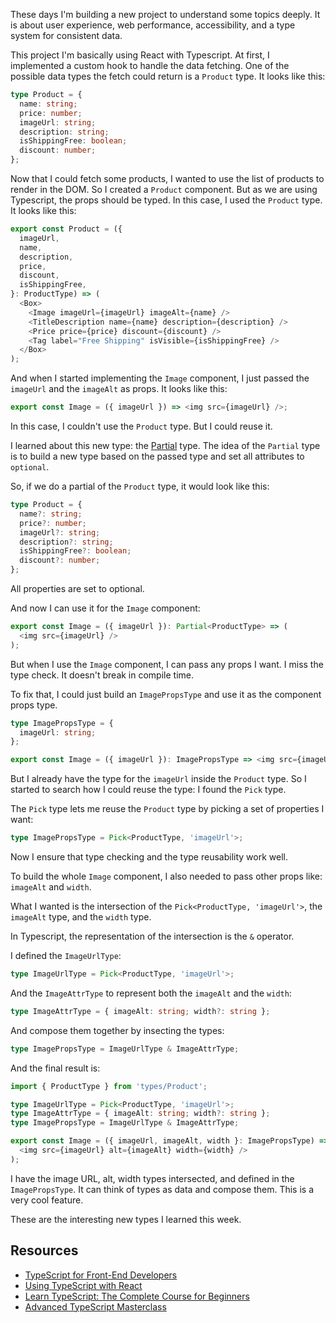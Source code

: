 <SmoothRender>

These days I'm building a new project to understand some topics deeply. It is about user experience, web performance, accessibility, and a type system for consistent data.

This project I'm basically using React with Typescript. At first, I implemented a custom hook to handle the data fetching. One of the possible data types the fetch could return is a `Product` type. It looks like this:

```typescript
type Product = {
  name: string;
  price: number;
  imageUrl: string;
  description: string;
  isShippingFree: boolean;
  discount: number;
};
```

Now that I could fetch some products, I wanted to use the list of products to render in the DOM. So I created a `Product` component. But as we are using Typescript, the props should be typed. In this case, I used the `Product` type. It looks like this:

```typescript
export const Product = ({
  imageUrl,
  name,
  description,
  price,
  discount,
  isShippingFree,
}: ProductType) => (
  <Box>
    <Image imageUrl={imageUrl} imageAlt={name} />
    <TitleDescription name={name} description={description} />
    <Price price={price} discount={discount} />
    <Tag label="Free Shipping" isVisible={isShippingFree} />
  </Box>
);
```

And when I started implementing the `Image` component, I just passed the `imageUrl` and the `imageAlt` as props. It looks like this:

```typescript
export const Image = ({ imageUrl }) => <img src={imageUrl} />;
```

In this case, I couldn't use the `Product` type. But I could reuse it.

I learned about this new type: the [Partial](https://www.typescriptlang.org/docs/handbook/utility-types.html#partialt) type. The idea of the `Partial` type is to build a new type based on the passed type and set all attributes to `optional`.

So, if we do a partial of the `Product` type, it would look like this:

```typescript
type Product = {
  name?: string;
  price?: number;
  imageUrl?: string;
  description?: string;
  isShippingFree?: boolean;
  discount?: number;
};
```

All properties are set to optional.

And now I can use it for the `Image` component:

```typescript
export const Image = ({ imageUrl }): Partial<ProductType> => (
  <img src={imageUrl} />
);
```

But when I use the `Image` component, I can pass any props I want. I miss the type check. It doesn't break in compile time.

To fix that, I could just build an `ImagePropsType` and use it as the component props type.

```typescript
type ImagePropsType = {
  imageUrl: string;
};

export const Image = ({ imageUrl }): ImagePropsType => <img src={imageUrl} />;
```

But I already have the type for the `imageUrl` inside the `Product` type. So I started to search how I could reuse the type: I found the `Pick` type.

The `Pick` type lets me reuse the `Product` type by picking a set of properties I want:

```typescript
type ImagePropsType = Pick<ProductType, 'imageUrl'>;
```

Now I ensure that type checking and the type reusability work well.

To build the whole `Image` component, I also needed to pass other props like: `imageAlt` and `width`.

What I wanted is the intersection of the `Pick<ProductType, 'imageUrl'>`, the `imageAlt` type, and the `width` type.

In Typescript, the representation of the intersection is the `&` operator.

I defined the `ImageUrlType`:

```typescript
type ImageUrlType = Pick<ProductType, 'imageUrl'>;
```

And the `ImageAttrType` to represent both the `imageAlt` and the `width`:

```typescript
type ImageAttrType = { imageAlt: string; width?: string };
```

And compose them together by insecting the types:

```typescript
type ImagePropsType = ImageUrlType & ImageAttrType;
```

And the final result is:

```typescript
import { ProductType } from 'types/Product';

type ImageUrlType = Pick<ProductType, 'imageUrl'>;
type ImageAttrType = { imageAlt: string; width?: string };
type ImagePropsType = ImageUrlType & ImageAttrType;

export const Image = ({ imageUrl, imageAlt, width }: ImagePropsType) => (
  <img src={imageUrl} alt={imageAlt} width={width} />
);
```

I have the image URL, alt, width types intersected, and defined in the `ImagePropsType`. It can think of types as data and compose them. This is a very cool feature.

These are the interesting new types I learned this week.

## Resources

- [TypeScript for Front-End Developers](https://www.educative.io/path/typescript-for-front-end-developers?aff=x8bV)
- [Using TypeScript with React](https://www.educative.io/courses/using-typescript-with-react?aff=x8bV)
- [Learn TypeScript: The Complete Course for Beginners](https://www.educative.io/courses/learn-typescript-complete-course?aff=x8bV)
- [Advanced TypeScript Masterclass](https://www.educative.io/courses/advanced-typescript-masterclass?aff=x8bV)

</SmoothRender>
